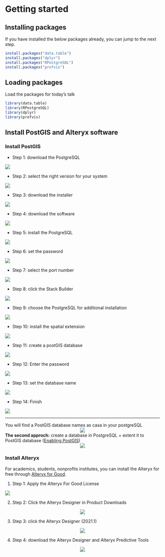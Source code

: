 # Getting started
  
## Installing packages

If you have installed the below packages already, you can jump to the next step.
```r
install.packages("data.table")
install.packages("dplyr")
install.packages("RPostgreSQL")
install.packages("profvis")
```


## Loading packages
Load the packages for today's talk  
```r

library(data.table)
library(RPostgreSQL)
library(dplyr)
library(profvis)

```

## Install PostGIS and Alteryx software
### Install PostGIS
+ Step 1: download the PostgreSQL
<center>

![](pic/post1.png)
</center>


+ Step 2: select the right version for your system
<center>

![](pic/post2.png)
</center>
+  Step 3: download the installer
<center>

![](pic/post3.png)
</center>
+  Step 4: download the software
<center>

![](pic/post4.png)
</center>
+ Step 5: install the PostgreSQL
<center>

![](pic/post5.png)
</center>
+  Step 6: set the password
<center>

![](pic/post6.png)
</center>
+  Step 7: select the port number
<center>

![](pic/post7.png)
</center>
+  Step 8: click the Stack Builder
<center>

![](pic/post8.png)
</center>
+  Step 9: choose the PostgreSQL for additional installation
<center>

![](pic/post9.png)
</center>
+  Step 10: install the spatial extension
<center>

![](pic/post10.png)
</center>
+  Step 11: create a postGIS database
<center>

![](pic/post11.png)
</center>

+  Step 12: Enter the password
<center>

![](pic/post12.png)
</center>

+ Step 13: set the database name
<center>

![](pic/post13.png)
</center>
+  Step 14: Finish
<center>

![](pic/post14.png)
</center>
***
You will find a PostGIS database names as casa in your postgreSQL
<center>

![](pic/post15.png)
</center>
**The second approch:** create a database in PostgreSQL + extent it to PostGIS database ([Enabling PostGIS](https://postgis.net/install/))
<center>

![](pic/postold.png)
</center>



### Install Alteryx
For academics, students, nonprofits institutes, you can install the Alteryx for free through [Alteryx for Good](https://www.alteryx.com/why-alteryx/alteryx-for-good).

(1) Step 1: Apply the Alteryx For Good License
<center>

![](pic/alter1.png)
</center>

(2) Step 2: Click the Alteryx Designer in Product Downloads

<center>

![](pic/alter2.png)
</center>

(3) Step 3: click the Alteryx Designer (2021.1)

<center>

![](pic/alter3.png)
</center>


(4) Step 4: download the Alteryx Designer and Alteryx Predictive Tools

<center>

![](pic/alter4.png)
</center>

